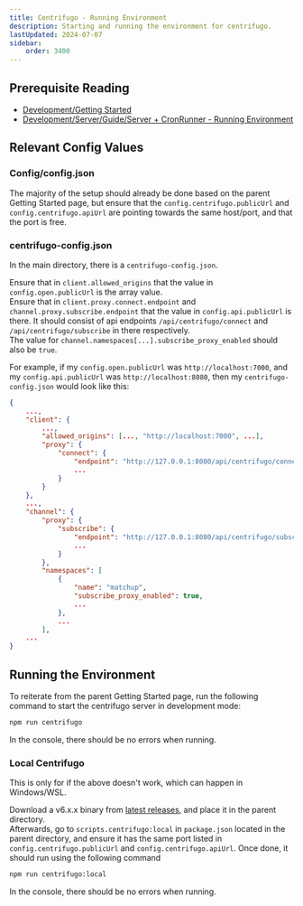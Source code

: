 ```yaml
---
title: Centrifugo - Running Environment
description: Starting and running the environment for centrifugo.
lastUpdated: 2024-07-07
sidebar:
    order: 3400
---
```

## Prerequisite Reading
- [Development/Getting Started](../../..)
- [Development/Server/Guide/Server + CronRunner - Running Environment](/server-running-environment)

## Relevant Config Values

### Config/config.json
The majority of the setup should already be done based on the parent Getting Started page, but ensure that the `config.centrifugo.publicUrl` and `config.centrifugo.apiUrl` are pointing towards the same host/port, and that the port is free.

### centrifugo-config.json
In the main directory, there is a `centrifugo-config.json`.

Ensure that in `client.allowed_origins` that the value in `config.open.publicUrl` is the array value.\
Ensure that in `client.proxy.connect.endpoint` and `channel.proxy.subscribe.endpoint` that the value in `config.api.publicUrl` is there. It should consist of api endpoints `/api/centrifugo/connect` and `/api/centrifugo/subscribe` in there respectively.\
The value for `channel.namespaces[...].subscribe_proxy_enabled` should also be `true`.

For example, if my `config.open.publicUrl` was `http://localhost:7000`, and my `config.api.publicUrl` was `http://localhost:8080`, then my `centrifugo-config.json` would look like this:
```json
{
    ...,
    "client": {
        ...,
        "allowed_origins": [..., "http://localhost:7000", ...],
        "proxy": {
            "connect": {
                "endpoint": "http://127.0.0.1:8080/api/centrifugo/connect",
                ...
            }
        }
    },
    ...,
    "channel": {
        "proxy": {
            "subscribe": {
                "endpoint": "http://127.0.0.1:8080/api/centrifugo/subscribe",
                ...
            }
        },
        "namespaces": [
            {
                "name": "matchup",
                "subscribe_proxy_enabled": true,
                ...
            },
            ...
        ],
    ...
}
```

## Running the Environment

To reiterate from the parent Getting Started page, run the following command to start the centrifugo server in development mode:

```bash
npm run centrifugo
```
In the console, there should be no errors when running.

### Local Centrifugo

This is only for if the above doesn't work, which can happen in Windows/WSL.

Download a v6.x.x binary from [latest releases](https://github.com/centrifugal/centrifugo/releases), and place it in the parent directory.\
Afterwards, go to `scripts.centrifugo:local` in `package.json` located in the parent directory, and ensure it has the same port listed in `config.centrifugo.publicUrl` and `config.centrifugo.apiUrl`.
Once done, it should run using the following command
```bash
npm run centrifugo:local
```
In the console, there should be no errors when running.
